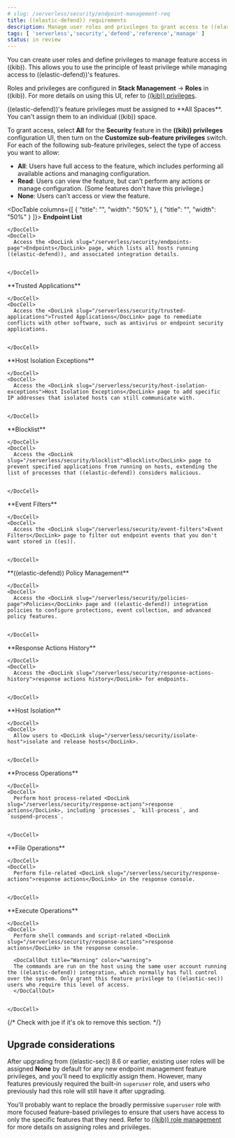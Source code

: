 ```yaml
---
# slug: /serverless/security/endpoint-management-req
title: ((elastic-defend)) requirements
description: Manage user roles and privileges to grant access to ((elastic-defend)) features.
tags: [ 'serverless','security','defend','reference','manage' ]
status: in review
---
```


<DocBadge template="technical preview" />
<div id="endpoint-management-req"></div>

You can create user roles and define privileges to manage feature access in ((kib)). This allows you to use the principle of least privilege while managing access to ((elastic-defend))'s features.

Roles and privileges are configured in **Stack Management** → **Roles** in ((kib)). For more details on using this UI, refer to [((kib)) privileges](((kibana-ref))/kibana-role-management.html#adding_kibana_privileges). 

<DocCallOut title="Note">
((elastic-defend))'s feature privileges must be assigned to **All Spaces**. You can't assign them to an individual ((kib)) space. 
</DocCallOut>

<DocImage size="xl" url="../images/endpoint-management-req/-getting-started-endpoint-privileges.png" alt="Configuring privileges in Kibana" />

To grant access, select **All** for the **Security** feature in the **((kib)) privileges** configuration UI, then turn on the **Customize sub-feature privileges** switch. For each of the following sub-feature privileges, select the type of access you want to allow:

* **All**: Users have full access to the feature, which includes performing all available actions and managing configuration.
* **Read**: Users can view the feature, but can't perform any actions or manage configuration. (Some features don't have this privilege.)
* **None**: Users can't access or view the feature.

<DocTable columns={[
  {
    "title": "",
    "width": "50%"
  },
  {
    "title": "",
    "width": "50%"
  }
]}>
  <DocRow>
    <DocCell>
      **Endpoint List**
      
    </DocCell>
    <DocCell>
      Access the <DocLink slug="/serverless/security/endpoints-page">Endpoints</DocLink> page, which lists all hosts running ((elastic-defend)), and associated integration details.
      
      
    </DocCell>
  </DocRow>
  <DocRow>
    <DocCell>
      **Trusted Applications**
      
    </DocCell>
    <DocCell>
      Access the <DocLink slug="/serverless/security/trusted-applications">Trusted Applications</DocLink> page to remediate conflicts with other software, such as antivirus or endpoint security applications.
      
      
    </DocCell>
  </DocRow>
  <DocRow>
    <DocCell>
      **Host Isolation Exceptions**
      
    </DocCell>
    <DocCell>
      Access the <DocLink slug="/serverless/security/host-isolation-exceptions">Host Isolation Exceptions</DocLink> page to add specific IP addresses that isolated hosts can still communicate with.
      
      
    </DocCell>
  </DocRow>
  <DocRow>
    <DocCell>
      **Blocklist**
      
    </DocCell>
    <DocCell>
      Access the <DocLink slug="/serverless/security/blocklist">Blocklist</DocLink> page to prevent specified applications from running on hosts, extending the list of processes that ((elastic-defend)) considers malicious.
      
      
    </DocCell>
  </DocRow>
  <DocRow>
    <DocCell>
      **Event Filters**
      
    </DocCell>
    <DocCell>
      Access the <DocLink slug="/serverless/security/event-filters">Event Filters</DocLink> page to filter out endpoint events that you don't want stored in ((es)).
      
      
    </DocCell>
  </DocRow>
  <DocRow>
    <DocCell>
      **((elastic-defend)) Policy Management**
      
    </DocCell>
    <DocCell>
      Access the <DocLink slug="/serverless/security/policies-page">Policies</DocLink> page and ((elastic-defend)) integration policies to configure protections, event collection, and advanced policy features.
      
      
    </DocCell>
  </DocRow>
  <DocRow>
    <DocCell>
      **Response Actions History** 
      
    </DocCell>
    <DocCell>
      Access the <DocLink slug="/serverless/security/response-actions-history">response actions history</DocLink> for endpoints.
      
      
    </DocCell>
  </DocRow>
  <DocRow>
    <DocCell>
      **Host Isolation** 
      
    </DocCell>
    <DocCell>
      Allow users to <DocLink slug="/serverless/security/isolate-host">isolate and release hosts</DocLink>.
      
      
    </DocCell>
  </DocRow>
  <DocRow>
    <DocCell>
      **Process Operations** 
      
    </DocCell>
    <DocCell>
      Perform host process-related <DocLink slug="/serverless/security/response-actions">response actions</DocLink>, including `processes`, `kill-process`, and `suspend-process`.
      
      
    </DocCell>
  </DocRow>
  <DocRow>
    <DocCell>
      **File Operations**
      
    </DocCell>
    <DocCell>
      Perform file-related <DocLink slug="/serverless/security/response-actions">response actions</DocLink> in the response console.
      
      
    </DocCell>
  </DocRow>
  <DocRow>
    <DocCell>
      **Execute Operations**
      
    </DocCell>
    <DocCell>
      Perform shell commands and script-related <DocLink slug="/serverless/security/response-actions">response actions</DocLink> in the response console.
      
      <DocCallOut title="Warning" color="warning">
      The commands are run on the host using the same user account running the ((elastic-defend)) integration, which normally has full control over the system. Only grant this feature privilege to ((elastic-sec)) users who require this level of access.
      </DocCallOut>
      
      
    </DocCell>
  </DocRow>
</DocTable>

{/* Check with joe if it's ok to remove this section. */} 
## Upgrade considerations

After upgrading from ((elastic-sec)) 8.6 or earlier, existing user roles will be assigned **None** by default for any new endpoint management feature privileges, and you'll need to explicitly assign them. However, many features previously required the built-in `superuser` role, and users who previously had this role will still have it after upgrading.

You'll probably want to replace the broadly permissive `superuser` role with more focused feature-based privileges to ensure that users have access to only the specific features that they need. Refer to [((kib)) role management](((kibana-ref))/kibana-role-management.html) for more details on assigning roles and privileges.

